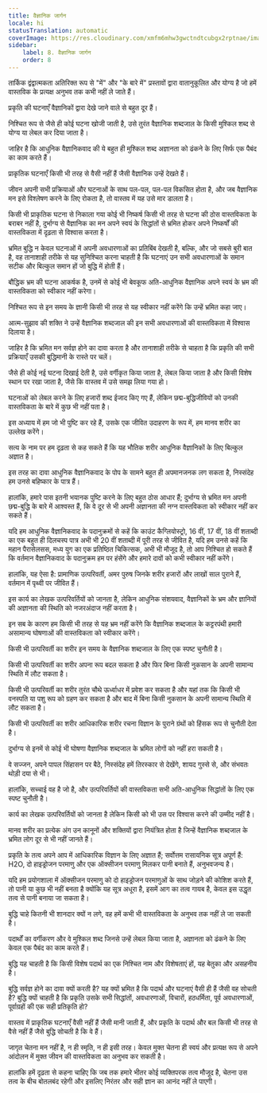 ```yaml
---
title: वैज्ञानिक जार्गन
locale: hi
statusTranslation: automatic
coverImage: https://res.cloudinary.com/xmfm6mhw3gwctndtcubgx2rptnae/image/upload/v1741354419/small_cover_la_gran_rebelion_28716e29d2.webp
sidebar:
    label: 8. वैज्ञानिक जार्गन
    order: 8
---
```

तार्किक द्वंद्वात्मकता अतिरिक्त रूप से "में" और "के बारे में" प्रस्तावों द्वारा वातानुकूलित और योग्य है जो हमें वास्तविक के प्रत्यक्ष अनुभव तक कभी नहीं ले जाते हैं।

प्रकृति की घटनाएँ वैज्ञानिकों द्वारा देखे जाने वाले से बहुत दूर हैं।

निश्चित रूप से जैसे ही कोई घटना खोजी जाती है, उसे तुरंत वैज्ञानिक शब्दजाल के किसी मुश्किल शब्द से योग्य या लेबल कर दिया जाता है।

जाहिर है कि आधुनिक वैज्ञानिकवाद की ये बहुत ही मुश्किल शब्द अज्ञानता को ढंकने के लिए सिर्फ एक पैबंद का काम करते हैं।

प्राकृतिक घटनाएँ किसी भी तरह से वैसी नहीं हैं जैसी वैज्ञानिक उन्हें देखते हैं।

जीवन अपनी सभी प्रक्रियाओं और घटनाओं के साथ पल-पल, पल-पल विकसित होता है, और जब वैज्ञानिक मन इसे विश्लेषण करने के लिए रोकता है, तो वास्तव में यह उसे मार डालता है।

किसी भी प्राकृतिक घटना से निकाला गया कोई भी निष्कर्ष किसी भी तरह से घटना की ठोस वास्तविकता के बराबर नहीं है, दुर्भाग्य से वैज्ञानिक का मन अपने स्वयं के सिद्धांतों से भ्रमित होकर अपने निष्कर्षों की वास्तविकता में दृढ़ता से विश्वास करता है।

भ्रमित बुद्धि न केवल घटनाओं में अपनी अवधारणाओं का प्रतिबिंब देखती है, बल्कि, और जो सबसे बुरी बात है, वह तानाशाही तरीके से यह सुनिश्चित करना चाहती है कि घटनाएं उन सभी अवधारणाओं के समान सटीक और बिल्कुल समान हों जो बुद्धि में होती हैं।

बौद्धिक भ्रम की घटना आकर्षक है, उनमें से कोई भी बेवकूफ अति-आधुनिक वैज्ञानिक अपने स्वयं के भ्रम की वास्तविकता को स्वीकार नहीं करेगा।

निश्चित रूप से इन समय के ज्ञानी किसी भी तरह से यह स्वीकार नहीं करेंगे कि उन्हें भ्रमित कहा जाए।

आत्म-सुझाव की शक्ति ने उन्हें वैज्ञानिक शब्दजाल की इन सभी अवधारणाओं की वास्तविकता में विश्वास दिलाया है।

जाहिर है कि भ्रमित मन सर्वज्ञ होने का दावा करता है और तानाशाही तरीके से चाहता है कि प्रकृति की सभी प्रक्रियाएँ उसकी बुद्धिमानी के रास्ते पर चलें।

जैसे ही कोई नई घटना दिखाई देती है, उसे वर्गीकृत किया जाता है, लेबल किया जाता है और किसी विशेष स्थान पर रखा जाता है, जैसे कि वास्तव में उसे समझ लिया गया हो।

घटनाओं को लेबल करने के लिए हजारों शब्द ईजाद किए गए हैं, लेकिन छद्म-बुद्धिजीवियों को उनकी वास्तविकता के बारे में कुछ भी नहीं पता है।

इस अध्याय में हम जो भी पुष्टि कर रहे हैं, उसके एक जीवित उदाहरण के रूप में, हम मानव शरीर का उल्लेख करेंगे।

सत्य के नाम पर हम दृढ़ता से कह सकते हैं कि यह भौतिक शरीर आधुनिक वैज्ञानिकों के लिए बिल्कुल अज्ञात है।

इस तरह का दावा आधुनिक वैज्ञानिकवाद के पोप के सामने बहुत ही अपमानजनक लग सकता है, निस्संदेह हम उनसे बहिष्कार के पात्र हैं।

हालांकि, हमारे पास इतनी भयानक पुष्टि करने के लिए बहुत ठोस आधार हैं; दुर्भाग्य से भ्रमित मन अपनी छद्म-बुद्धि के बारे में आश्वस्त हैं, कि वे दूर से भी अपनी अज्ञानता की नग्न वास्तविकता को स्वीकार नहीं कर सकते हैं।

यदि हम आधुनिक वैज्ञानिकवाद के पदानुक्रमों से कहें कि काउंट कैग्लियोस्ट्रो, 16 वीं, 17 वीं, 18 वीं शताब्दी का एक बहुत ही दिलचस्प पात्र अभी भी 20 वीं शताब्दी में पूरी तरह से जीवित है, यदि हम उनसे कहें कि महान पैरासेलसस, मध्य युग का एक प्रतिष्ठित चिकित्सक, अभी भी मौजूद है, तो आप निश्चित हो सकते हैं कि वर्तमान वैज्ञानिकवाद के पदानुक्रम हम पर हंसेंगे और हमारे दावों को कभी स्वीकार नहीं करेंगे।

हालांकि, यह ऐसा है: प्रामाणिक उत्परिवर्ती, अमर पुरुष जिनके शरीर हजारों और लाखों साल पुराने हैं, वर्तमान में पृथ्वी पर जीवित हैं।

इस कार्य का लेखक उत्परिवर्तियों को जानता है, लेकिन आधुनिक संशयवाद, वैज्ञानिकों के भ्रम और ज्ञानियों की अज्ञानता की स्थिति को नजरअंदाज नहीं करता है।

इन सब के कारण हम किसी भी तरह से यह भ्रम नहीं करेंगे कि वैज्ञानिक शब्दजाल के कट्टरपंथी हमारी असामान्य घोषणाओं की वास्तविकता को स्वीकार करेंगे।

किसी भी उत्परिवर्ती का शरीर इन समय के वैज्ञानिक शब्दजाल के लिए एक स्पष्ट चुनौती है।

किसी भी उत्परिवर्ती का शरीर अपना रूप बदल सकता है और फिर बिना किसी नुकसान के अपनी सामान्य स्थिति में लौट सकता है।

किसी भी उत्परिवर्ती का शरीर तुरंत चौथे ऊर्ध्वाधर में प्रवेश कर सकता है और यहां तक कि किसी भी वनस्पति या पशु रूप को ग्रहण कर सकता है और बाद में बिना किसी नुकसान के अपनी सामान्य स्थिति में लौट सकता है।

किसी भी उत्परिवर्ती का शरीर आधिकारिक शरीर रचना विज्ञान के पुराने ग्रंथों को हिंसक रूप से चुनौती देता है।

दुर्भाग्य से इनमें से कोई भी घोषणा वैज्ञानिक शब्दजाल के भ्रमित लोगों को नहीं हरा सकती है।

वे सज्जन, अपने पापल सिंहासन पर बैठे, निस्संदेह हमें तिरस्कार से देखेंगे, शायद गुस्से से, और संभवतः थोड़ी दया से भी।

हालांकि, सच्चाई वह है जो है, और उत्परिवर्तियों की वास्तविकता सभी अति-आधुनिक सिद्धांतों के लिए एक स्पष्ट चुनौती है।

कार्य का लेखक उत्परिवर्तियों को जानता है लेकिन किसी को भी उस पर विश्वास करने की उम्मीद नहीं है।

मानव शरीर का प्रत्येक अंग उन कानूनों और शक्तियों द्वारा नियंत्रित होता है जिन्हें वैज्ञानिक शब्दजाल के भ्रमित लोग दूर से भी नहीं जानते हैं।

प्रकृति के तत्व अपने आप में आधिकारिक विज्ञान के लिए अज्ञात हैं; सर्वोत्तम रासायनिक सूत्र अपूर्ण हैं: H2O, दो हाइड्रोजन परमाणु और एक ऑक्सीजन परमाणु मिलकर पानी बनाते हैं, अनुभवजन्य है।

यदि हम प्रयोगशाला में ऑक्सीजन परमाणु को दो हाइड्रोजन परमाणुओं के साथ जोड़ने की कोशिश करते हैं, तो पानी या कुछ भी नहीं बनता है क्योंकि यह सूत्र अधूरा है, इसमें आग का तत्व गायब है, केवल इस उद्धृत तत्व से पानी बनाया जा सकता है।

बुद्धि चाहे कितनी भी शानदार क्यों न लगे, वह हमें कभी भी वास्तविकता के अनुभव तक नहीं ले जा सकती है।

पदार्थों का वर्गीकरण और वे मुश्किल शब्द जिनसे उन्हें लेबल किया जाता है, अज्ञानता को ढंकने के लिए केवल एक पैबंद का काम करते हैं।

बुद्धि यह चाहती है कि किसी विशेष पदार्थ का एक निश्चित नाम और विशेषताएं हों, यह बेतुका और असहनीय है।

बुद्धि सर्वज्ञ होने का दावा क्यों करती है? यह क्यों भ्रमित है कि पदार्थ और घटनाएं वैसी ही हैं जैसी वह सोचती है? बुद्धि क्यों चाहती है कि प्रकृति उसके सभी सिद्धांतों, अवधारणाओं, विचारों, हठधर्मिता, पूर्व अवधारणाओं, पूर्वाग्रहों की एक सही प्रतिकृति हो?

वास्तव में प्राकृतिक घटनाएँ वैसी नहीं हैं जैसी मानी जाती हैं, और प्रकृति के पदार्थ और बल किसी भी तरह से वैसे नहीं हैं जैसे बुद्धि सोचती है कि वे हैं।

जागृत चेतना मन नहीं है, न ही स्मृति, न ही इसी तरह। केवल मुक्त चेतना ही स्वयं और प्रत्यक्ष रूप से अपने आंदोलन में मुक्त जीवन की वास्तविकता का अनुभव कर सकती है।

हालांकि हमें दृढ़ता से कहना चाहिए कि जब तक हमारे भीतर कोई व्यक्तिपरक तत्व मौजूद है, चेतना उस तत्व के बीच बोतलबंद रहेगी और इसलिए निरंतर और सही ज्ञान का आनंद नहीं ले पाएगी।

